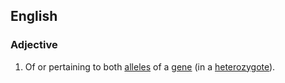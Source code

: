 ==English==

===Adjective===
{{en-adj|-}}

#{{genetics}} Of or pertaining to both [[allele]]s of a [[gene]] (in a [[heterozygote]]).